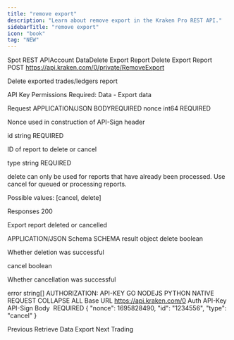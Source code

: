 ```yaml
---
title: "remove export"
description: "Learn about remove export in the Kraken Pro REST API."
sidebarTitle: "remove export"
icon: "book"
tag: "NEW"
---
```

Spot REST APIAccount DataDelete Export Report
Delete Export Report
POST
https://api.kraken.com/0/private/RemoveExport

Delete exported trades/ledgers report

API Key Permissions Required: Data - Export data

Request​
APPLICATION/JSON
BODYREQUIRED
nonce
int64
REQUIRED

Nonce used in construction of API-Sign header

id
string
REQUIRED

ID of report to delete or cancel

type
string
REQUIRED

delete can only be used for reports that have already been processed. Use cancel for queued or processing reports.

Possible values: [cancel, delete]

Responses​
200

Export report deleted or cancelled

APPLICATION/JSON
Schema
SCHEMA
result
object
delete
boolean

Whether deletion was successful

cancel
boolean

Whether cancellation was successful

error
string[]
AUTHORIZATION: API-KEY
GO
NODEJS
PYTHON
NATIVE
REQUEST
COLLAPSE ALL
Base URL
https://api.kraken.com/0
Auth
API-Key
API-Sign
Body
 REQUIRED
{
  "nonce": 1695828490,
  "id": "1234556",
  "type": "cancel"
}

Previous
Retrieve Data Export
Next
Trading